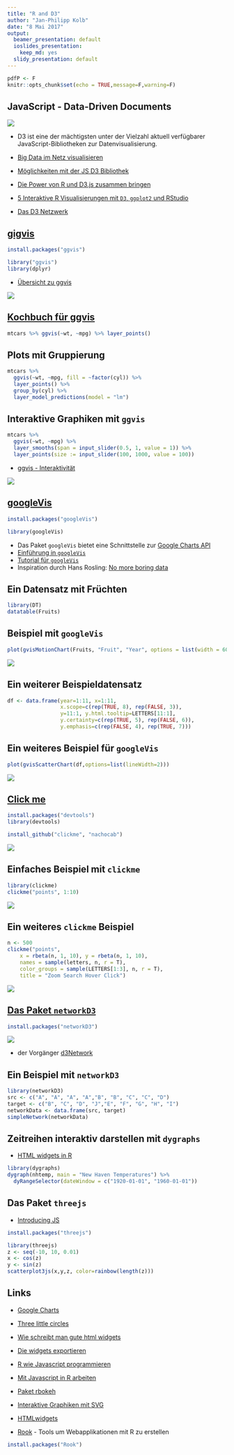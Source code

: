 ```yaml
---
title: "R and D3"
author: "Jan-Philipp Kolb"
date: "8 Mai 2017"
output:
  beamer_presentation: default
  ioslides_presentation:
    keep_md: yes
  slidy_presentation: default
---
```


```r
pdfP <- F
knitr::opts_chunk$set(echo = TRUE,message=F,warning=F)
```

## JavaScript - Data-Driven Documents 

![](figure/D3Beispiele.PNG)

- D3 ist eine der mächtigsten unter der Vielzahl aktuell verfügbarer JavaScript-Bibliotheken zur Datenvisualisierung.

- [Big Data im Netz visualisieren](http://t3n.de/magazin/javascript-bibliothek-d3-237224/)
- [Möglichkeiten mit der JS D3 Bibliothek](http://christopheviau.com/d3list/gallery.html)
- [Die Power von R und D3.js zusammen bringen](https://www.ae.be/blog-en/combining-the-power-of-r-and-d3-js/)
- [5 Interaktive R Visualisierungen mit `D3`, `ggplot2` und RStudio](http://moderndata.plot.ly/interactive-r-visualizations-with-d3-ggplot2-rstudio/)
- [Das D3 Netzwerk](http://christophergandrud.github.io/d3Network/)


## [gigvis](https://github.com/rstudio/ggvis)

```r
install.packages("ggvis")
```


```r
library("ggvis")
library(dplyr)
```

- [Übersicht zu ggvis](http://ggvis.rstudio.com/)

![](figure/ggvisGraphics.PNG)

## [Kochbuch für ggvis](http://ggvis.rstudio.com/cookbook.html)

```r
mtcars %>% ggvis(~wt, ~mpg) %>% layer_points()
```

## Plots mit Gruppierung

```r
mtcars %>% 
  ggvis(~wt, ~mpg, fill = ~factor(cyl)) %>% 
  layer_points() %>% 
  group_by(cyl) %>% 
  layer_model_predictions(model = "lm")
```

## Interaktive Graphiken mit `ggvis`

```r
mtcars %>%
  ggvis(~wt, ~mpg) %>%
  layer_smooths(span = input_slider(0.5, 1, value = 1)) %>%
  layer_points(size := input_slider(100, 1000, value = 100))
```

- [ggvis - Interaktivität](http://ggvis.rstudio.com/interactivity.html)

![](figure/ggvisInteractive.PNG)

## [googleVis](https://cran.r-project.org/web/packages/googleVis/index.html)

```r
install.packages("googleVis")
```


```r
library(googleVis)
```

- Das Paket `googleVis` bietet eine Schnittstelle zur [Google Charts API](https://developers.google.com/chart/)
- [Einführung in `googleVis`](https://cran.r-project.org/web/packages/googleVis/vignettes/googleVis.pdf)
- [Tutorial für `googleVis`](http://decastillo.github.io/googleVis_Tutorial/#1)
- Inspiration durch Hans Rosling: [No more boring data](https://youtu.be/hVimVzgtD6w)

## Ein Datensatz mit Früchten

```r
library(DT)
datatable(Fruits)
```



## Beispiel mit `googleVis`

```r
plot(gvisMotionChart(Fruits, "Fruit", "Year", options = list(width = 600, height = 400)))
```

![](figure/GoogleVisEx.PNG)


## Ein weiterer Beispieldatensatz

```r
df <- data.frame(year=1:11, x=1:11,
                 x.scope=c(rep(TRUE, 8), rep(FALSE, 3)),
                 y=11:1, y.html.tooltip=LETTERS[11:1],                 
                 y.certainty=c(rep(TRUE, 5), rep(FALSE, 6)),
                 y.emphasis=c(rep(FALSE, 4), rep(TRUE, 7)))
```

## Ein weiteres Beispiel für `googleVis`

```r
plot(gvisScatterChart(df,options=list(lineWidth=2)))
```

![](figure/GoogleVisEx2.PNG)

## [Click me](http://rclickme.com/)

```r
install.packages("devtools")
library(devtools)

install_github("clickme", "nachocab")
```

![](figure/clickmelogo.PNG)


## Einfaches Beispiel mit `clickme`

```r
library(clickme)
clickme("points", 1:10)
```


![](figure/clickmeEx.PNG)

## Ein weiteres `clickme` Beispiel

```r
n <- 500
clickme("points",
    x = rbeta(n, 1, 10), y = rbeta(n, 1, 10),
    names = sample(letters, n, r = T),
    color_groups = sample(LETTERS[1:3], n, r = T),
    title = "Zoom Search Hover Click")
```

![](figure/clickmeex3.PNG)

## [Das Paket `networkD3`](https://christophergandrud.github.io/networkD3/)

```r
install.packages("networkD3")
```

![](figure/logoNetwork3d.PNG)

- der Vorgänger [d3Network ](http://christophergandrud.github.io/d3Network/)

## Ein Beispiel mit `networkD3`


```r
library(networkD3)
src <- c("A", "A", "A", "A","B", "B", "C", "C", "D")
target <- c("B", "C", "D", "J","E", "F", "G", "H", "I")
networkData <- data.frame(src, target)
simpleNetwork(networkData)
```


## Zeitreihen interaktiv darstellen mit `dygraphs` 

- [HTML widgets in R](http://www.htmlwidgets.org/showcase_leaflet.html)

```r
library(dygraphs)
dygraph(nhtemp, main = "New Haven Temperatures") %>% 
  dyRangeSelector(dateWindow = c("1920-01-01", "1960-01-01"))
```


## Das Paket `threejs`

- [Introducing JS](https://www.opencpu.org/posts/js-release-0-1/)

```r
install.packages("threejs")
```

```r
library(threejs)
z <- seq(-10, 10, 0.01)
x <- cos(z)
y <- sin(z)
scatterplot3js(x,y,z, color=rainbow(length(z)))
```



## Links

- [Google Charts](https://developers.google.com/chart/interactive/docs/gallery/geochart)

- [Three little circles](https://bost.ocks.org/mike/circles/)

- [Wie schreibt man gute html widgets](http://deanattali.com/blog/htmlwidgets-tips/)

- [Die widgets exportieren](https://github.com/timelyportfolio/exportwidget)

- [R wie Javascript programmieren](https://blog.semicolonsoftware.de/programming-r-like-its-javascript-python/)

- [Mit Javascript in R arbeiten](https://cran.r-project.org/web/packages/js/vignettes/intro.html)

- [Paket rbokeh](http://hafen.github.io/rbokeh/)

- [ Interaktive Graphiken mit SVG](http://timelyportfolio.github.io/gridSVG_intro/)

- [HTMLwidgets](http://www.htmlwidgets.org/develop_intro.html)

- [Rook](https://cran.r-project.org/web/packages/Rook/index.html) - Tools um Webapplikationen mit R zu erstellen

```r
install.packages("Rook")
```

